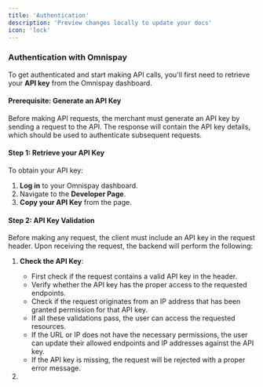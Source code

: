 ```yaml
---
title: 'Authentication'
description: 'Preview changes locally to update your docs'
icon: 'lock'
---
```


### Authentication with Omnispay

To get authenticated and start making API calls, you'll first need to retrieve your **API key** from the Omnispay dashboard.

#### Prerequisite: Generate an API Key

Before making API requests, the merchant must generate an API key by sending a request to the API. The response will contain the API key details, which should be used to authenticate subsequent requests.

#### Step 1: Retrieve your API Key

To obtain your API key:

1. **Log in** to your Omnispay dashboard.
2. Navigate to the **Developer Page**.
3. **Copy your API Key** from the page.


#### Step 2: API Key Validation

Before making any request, the client must include an API key in the request header. Upon receiving the request, the backend will perform the following:

1. **Check the API Key**:
   - First check if the request contains a valid API key in the header.
   - Verify whether the API key has the proper access to the requested endpoints.
   - Check if the request originates from an IP address that has been granted permission for that API key.
   - If all these validations pass, the user can access the requested resources.
   - If the URL or IP does not have the necessary permissions, the user can update their allowed endpoints and IP addresses against the API key.
   - If the API key is missing, the request will be rejected with a proper error message.

3. 
